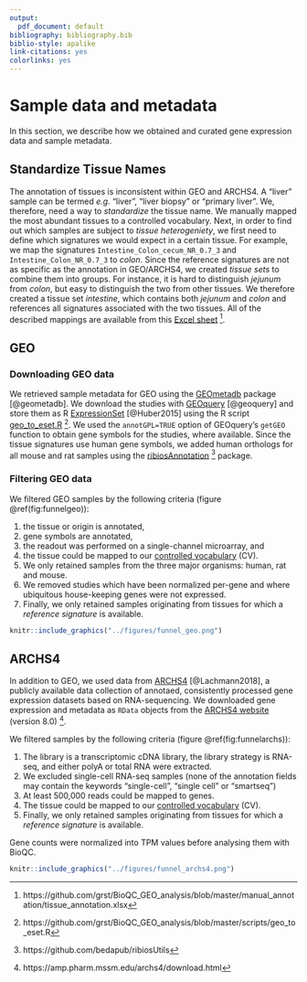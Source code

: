 ```yaml
---
output:
  pdf_document: default
bibliography: bibliography.bib
biblio-style: apalike
link-citations: yes
colorlinks: yes
---
```


# Sample data and metadata {#curating-data}

In this section, we describe how we obtained and curated gene expression data and sample metadata. 


## Standardize Tissue Names {#normalize-tissues}

The annotation of tissues is inconsistent within GEO and ARCHS4. A "liver" sample can be termed *e.g.* "liver", "liver biopsy" or "primary liver". We, therefore, need a way to *standardize* the tissue name. We manually mapped the most abundant tissues to a controlled vocabulary. Next, in order to find out which samples are subject to *tissue heterogeniety*, we first need to define which signatures we would expect in a certain tissue. For example, we map the signatures `Intestine_Colon_cecum_NR_0.7_3` and `Intestine_Colon_NR_0.7_3` to *colon*.
Since the reference signatures are not as specific as the annotation in GEO/ARCHS4, we created *tissue sets* to combine them into groups. For instance, it is hard to distinguish *jejunum* from *colon*, but easy to distinguish the two from other tissues. We therefore created a tissue set *intestine*, which contains both *jejunum* and *colon* and references all signatures associated with the two tissues. All of the described mappings are available from this [Excel sheet](https://github.com/grst/BioQC_GEO_analysis/blob/master/manual_annotation/tissue_annotation.xlsx) ^[https://github.com/grst/BioQC_GEO_analysis/blob/master/manual_annotation/tissue_annotation.xlsx].


## GEO

###  Downloading GEO data

We retrieved sample metadata for GEO using the [GEOmetadb](https://www.bioconductor.org/packages/release/bioc/vignettes/GEOmetadb/inst/doc/GEOmetadb.html) package [@geometadb]. 
We download the studies with [GEOquery](https://bioconductor.org/packages/release/bioc/html/GEOquery.html) [@geoquery] and store them as R [ExpressionSet](https://bioconductor.org/packages/devel/bioc/vignettes/Biobase/inst/doc/ExpressionSetIntroduction.pdf) [@Huber2015] using the R script [geo_to_eset.R](https://github.com/grst/BioQC_GEO_analysis/blob/master/scripts/geo_to_eset.R) ^[https://github.com/grst/BioQC_GEO_analysis/blob/master/scripts/geo_to_eset.R]. We used the `annotGPL=TRUE` option of GEOquery's `getGEO` function to obtain gene symbols for the studies, where available. 
Since the tissue signatures use human gene symbols, we added human orthologs for all mouse and rat samples using the [ribiosAnnotation](https://github.com/bedapub/ribiosUtils) ^[https://github.com/bedapub/ribiosUtils] package. 


###  Filtering GEO data

We filtered GEO samples by the following criteria (figure \@ref(fig:funnelgeo)): 

 1. the tissue or origin is annotated,
 2. gene symbols are annotated,
 3. the readout was performed on a single-channel microarray, and
 4. the tissue could be mapped to our [controlled vocabulary](#normalize-tissues) (CV). 
 5. We only retained samples from the three major organisms: human, rat and mouse. 
 6. We removed studies which have been normalized per-gene and where ubiquitous house-keeping genes were not expressed. 
 7. Finally, we only retained samples originating from tissues for which a *reference signature* is available. 


```r
knitr::include_graphics("../figures/funnel_geo.png")
```


## ARCHS4

In addition to GEO, we used data from
[ARCHS4](https://amp.pharm.mssm.edu/archs4/) [@Lachmann2018], a publicly available data
collection of annotaed, consistently processed gene expression datasets based
on RNA-sequencing. We downloaded gene expression and metadata as `RData` objects
from the [ARCHS4 website](https://amp.pharm.mssm.edu/archs4/download.html) (version 8.0) ^[https://amp.pharm.mssm.edu/archs4/download.html]. 

We filtered samples by the following criteria (figure \@ref(fig:funnelarchs)): 

1. The library is a transcriptomic cDNA library, the library strategy is RNA-seq, and either polyA or total RNA were extracted.
2. We excluded single-cell RNA-seq samples (none of the annotation fields may contain the keywords "single-cell", "single cell" or "smartseq")
3. At least 500,000 reads could be mapped to genes. 
4. The tissue could be mapped to  our [controlled vocabulary](#normalize-tissues) (CV). 
5. Finally, we only retained samples originating from tissues for which a *reference signature* is available. 

Gene counts were normalized into TPM values before analysing them with BioQC. 


```r
knitr::include_graphics("../figures/funnel_archs4.png")
```



\newpage
